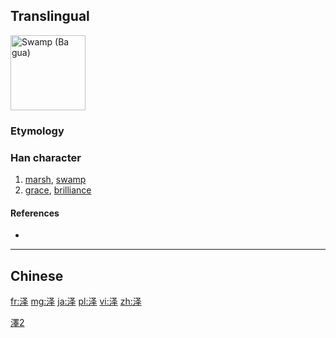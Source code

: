 {{also|澤|沢}}
==Translingual==
[[File:泽-order.gif|thumb|120px|Swamp ([[w:en:Ba gua|Ba gua]])]]
{{ja-forms|[[沢]]|泽|[[澤]]}}

[[Category:CJKV characters simplified differently in Japan and China|澤2]]

===Etymology===
{{Han simp|澤|f=睪|t=又二丨}}

===Han character===
{{Han char|rn=85|rad=水|as=05|sn=8|four=|canj=水水手 (EEQ)}}

# [[marsh]], [[swamp]]
# [[grace]], [[brilliance]]

====References====
* {{Han ref|kx=0619.121|hdz=31599.020|uh=6CFD|ud=27901}}

----
==Chinese==
{{zh-see|澤}}

[[fr:泽]]
[[mg:泽]]
[[ja:泽]]
[[pl:泽]]
[[vi:泽]]
[[zh:泽]]